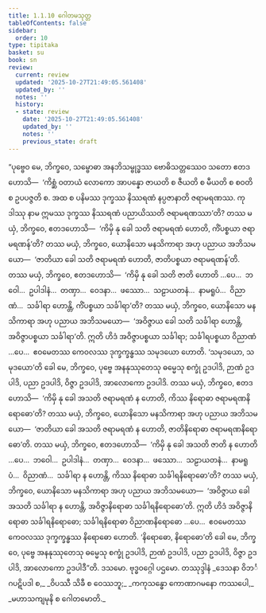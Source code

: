 ```yaml
---
title: 1.1.10 ဂေါတမသုတ္တ
tableOfContents: false
sidebar:
  order: 10
type: tipitaka
basket: su
book: sn
review:
  current: review
  updated: '2025-10-27T21:49:05.561408'
  updated_by: ''
  notes: ''
  history:
  - state: review
    date: '2025-10-27T21:49:05.561408'
    updated_by: ''
    notes: ''
    previous_state: draft
---
```



<ReviewStatus review={frontmatter.review} showDetails={true} />

<HypothesisAnnotation frontmatter={frontmatter} />

<DynamicBreadcrumb />

<Division number="10" book="sn" e="ch" v="18" p="280">

<Paragraph number="58" book="sn">
“ပုဗ္ဗေဝ မေ, ဘိက္ခဝေ, သမ္ဗောဓာ အနဘိသမ္ဗုဒ္ဓဿ ဗောဓိသတ္တဿေဝ သတော ဧတဒဟောသိ—  ‘ကိစ္ဆံ ဝတာယံ လောကော အာပန္နော ဇာယတိ စ ဇီယတိ စ မီယတိ စ စဝတိ စ ဥပပဇ္ဇတိ စ. အထ စ ပနိမဿ ဒုက္ခဿ နိဿရဏံ နပ္ပဇာနာတိ ဇရာမရဏဿ. ကုဒါဿု နာမ ဣမဿ ဒုက္ခဿ နိဿရဏံ ပညာယိဿတိ ဇရာမရဏဿာ’တိ?
</Paragraph>

<Paragraph number="59" book="sn">
တဿ မယှံ, ဘိက္ခဝေ, ဧတဒဟောသိ—  ‘ကိမှိ နု ခေါ သတိ ဇရာမရဏံ ဟောတိ, ကိံပစ္စယာ ဇရာမရဏန်’တိ? တဿ မယှံ, ဘိက္ခဝေ, ယောနိသော မနသိကာရာ အဟု ပညာယ အဘိသမယော—  ‘ဇာတိယာ ခေါ သတိ ဇရာမရဏံ ဟောတိ, ဇာတိပစ္စယာ ဇရာမရဏန်’တိ.
</Paragraph>

<Paragraph number="60" book="sn">
တဿ မယှံ, ဘိက္ခဝေ, ဧတဒဟောသိ—  ‘ကိမှိ နု ခေါ သတိ ဇာတိ ဟောတိ …ပေ…  ဘဝေါ…  ဥပါဒါနံ…  တဏှာ…  ဝေဒနာ…  ဖဿော…  သဠာယတနံ…  နာမရူပံ…  ဝိညာဏံ…  သင်္ခါရာ ဟောန္တိ, ကိံပစ္စယာ သင်္ခါရာ’တိ? တဿ မယှံ, ဘိက္ခဝေ, ယောနိသော မနသိကာရာ အဟု ပညာယ အဘိသမယော—  ‘အဝိဇ္ဇာယ ခေါ သတိ သင်္ခါရာ ဟောန္တိ, အဝိဇ္ဇာပစ္စယာ သင်္ခါရာ’တိ.
</Paragraph>

<Paragraph number="61" book="sn">
ဣတိ ဟိဒံ အဝိဇ္ဇာပစ္စယာ သင်္ခါရာ; သင်္ခါရပစ္စယာ ဝိညာဏံ …ပေ…  ဧဝမေတဿ ကေဝလဿ ဒုက္ခက္ခန္ဓဿ သမုဒယော ဟောတိ. ‘သမုဒယော, သမုဒယော’တိ ခေါ မေ, ဘိက္ခဝေ, ပုဗ္ဗေ အနနုဿုတေသု ဓမ္မေသု စက္ခုံ ဥဒပါဒိ, ဉာဏံ ဥဒပါဒိ, ပညာ ဥဒပါဒိ, ဝိဇ္ဇာ ဥဒပါဒိ, အာလောကော ဥဒပါဒိ.
</Paragraph>

<Paragraph number="62" book="sn">
တဿ မယှံ, ဘိက္ခဝေ, ဧတဒဟောသိ—  ‘ကိမှိ နု ခေါ အသတိ ဇရာမရဏံ န ဟောတိ, ကိဿ နိရောဓာ ဇရာမရဏနိရောဓော’တိ? တဿ မယှံ, ဘိက္ခဝေ, ယောနိသော မနသိကာရာ အဟု ပညာယ အဘိသမယော—  ‘ဇာတိယာ ခေါ အသတိ ဇရာမရဏံ န ဟောတိ, ဇာတိနိရောဓာ ဇရာမရဏနိရောဓော’တိ.
</Paragraph>

<Paragraph number="63" book="sn">
တဿ မယှံ, ဘိက္ခဝေ, ဧတဒဟောသိ—  ‘ကိမှိ နု ခေါ အသတိ ဇာတိ န ဟောတိ …ပေ…  ဘဝေါ…  ဥပါဒါနံ…  တဏှာ…  ဝေဒနာ…  ဖဿော…  သဠာယတနံ…  နာမရူပံ…  ဝိညာဏံ…  သင်္ခါရာ န ဟောန္တိ, ကိဿ နိရောဓာ သင်္ခါရနိရောဓော’တိ? တဿ မယှံ, ဘိက္ခဝေ, ယောနိသော မနသိကာရာ အဟု ပညာယ အဘိသမယော—  ‘အဝိဇ္ဇာယ ခေါ အသတိ သင်္ခါရာ န ဟောန္တိ, အဝိဇ္ဇာနိရောဓာ သင်္ခါရနိရောဓော’တိ.
</Paragraph>

<Paragraph number="64" book="sn">
ဣတိ ဟိဒံ အဝိဇ္ဇာနိရောဓာ သင်္ခါရနိရောဓော; သင်္ခါရနိရောဓာ ဝိညာဏနိရောဓော …ပေ…  ဧဝမေတဿ ကေဝလဿ ဒုက္ခက္ခန္ဓဿ နိရောဓော ဟောတိ. ‘နိရောဓော, နိရောဓော’တိ ခေါ မေ, ဘိက္ခဝေ, ပုဗ္ဗေ အနနုဿုတေသု ဓမ္မေသု စက္ခုံ ဥဒပါဒိ, ဉာဏံ ဥဒပါဒိ, ပညာ ဥဒပါဒိ, ဝိဇ္ဇာ ဥဒပါဒိ, အာလောကော ဥဒပါဒီ”တိ. ဒသမော.

</Paragraph>
</Division>

<Paragraph number="65" type="center" book="sn">
ဗုဒ္ဓဝဂ္ဂေါ ပဌမော.



</Paragraph>

<Paragraph number="66" type="center" book="sn">
တဿုဒ္ဒါနံ


</Paragraph>

<Paragraph number="67" type="verses" book="sn">
_ဒေသနာ ဝိဘင်္ဂပဋိပဒါ စ,_  
_ဝိပဿီ သိခီ စ ဝေဿဘူ;_  
_ကကုသန္ဓော ကောဏာဂမနော ကဿပေါ,_  
_မဟာသကျမုနိ စ ဂေါတမောတိ._
</Paragraph>